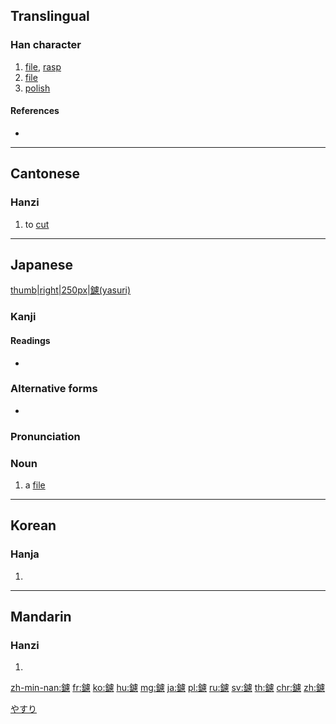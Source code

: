 {{character info/new}}
==Translingual==

===Han character===
{{Han char|rn=167|rad=金|as=15|sn=23|four=81136|canj=CYPP|ids=⿰金慮}}

# [[file]], [[rasp]]
# [[file]]
# [[polish]]

====References====
* {{Han ref|kx=1326.080|dkj=41021|dj=1827.110|hdz=64269.180|uh=9462|ud=37986|bh=F84A|bd=63562}}

----

==Cantonese==

===Hanzi===
{{yue-hanzi|jyut=leoi6|y=leui6}}

# to [[cut]]

----

==Japanese==
[[file:DiamondFiles.jpg|thumb|right|250px|鑢(yasuri)]]

===Kanji===
{{ja-kanji|grade=|rs=金15}}

====Readings====
* {{ja-readings|kanon=[[りょ]] (ryo)|goon=[[ろ]] (ro)|kun=[[やすり]] (yasuri)}}

===Alternative forms===
{{wikipedia|lang=ja|やすり}}
{{ja-kanjitab|yomi=k|やすり}}
* {{ja-l|鈩}}

===Pronunciation===
{{ja-pron|acc=h|y=k|やすり}}

===Noun===
{{ja-noun|やすり|ヤスリ}}

# a [[file]] {{gloss|cutting or smoothing tool}}

[[Category:ja:Tools|やすり]]
----

==Korean==

===Hanja===
{{ko-hanja|hangeul=[[려]]>[[여]]|eumhun=|rv=ryeo>yeo|mr=ryŏ>yŏ|y=lye>ye}}

# {{defn|lang=ko|sort=金15}}

----

==Mandarin==

===Hanzi===
{{cmn-hanzi|pin=[[lǜ]] ([[lü4]])|wg=lü<sup>4</sup>}}

# {{defn|lang=cmn|sort=金15}}

[[zh-min-nan:鑢]]
[[fr:鑢]]
[[ko:鑢]]
[[hu:鑢]]
[[mg:鑢]]
[[ja:鑢]]
[[pl:鑢]]
[[ru:鑢]]
[[sv:鑢]]
[[th:鑢]]
[[chr:鑢]]
[[zh:鑢]]